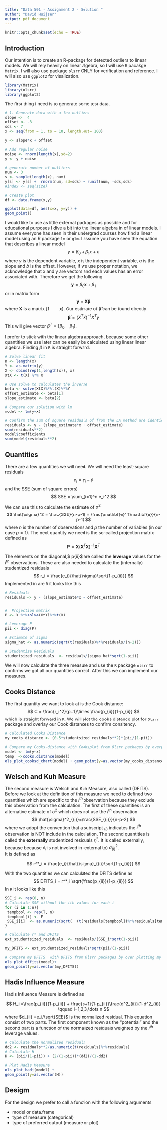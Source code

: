 ```yaml
---
title: "Data 501 - Assignment 2 - Solution "
author: "David Huijser"
output: pdf_document
---
```


```r
knitr::opts_chunk$set(echo = TRUE)
```




## Introduction 

Our intention is to create an R-package for detected outliers to linear models.  We will rely heavily on linear algebra, so I will use `R` pacakge `Matrix`. I will also use package `olsrr` ONLY for verification and reference. I will also use `ggplot2` for visalization. 

```r
library(Matrix)
library(olsrr)
library(ggplot2)
```

The first thing I need is to generate some test data. 
```r
# 1. Generate data with a few outliers
slope <-  4
offset <- -3
sds <- 7
x <- seq(from = 1, to = 10, length.out= 100)

y <- slope*x + offset

# Add regular noise
noise <- rnorm(length(x),sd=2)
y <- y + noise

# generate number of outliers
num <- 3
s <- sample(length(x), num)
y[s] <- y[s] +  rnorm(num, sd=sds) + runif(num, -sds,sds)
#index <- seq(size)

# Create plot
df <- data.frame(x,y)

ggplot(data=df, aes(x=x, y=y)) +
geom_point()
```


I would like to use as little external packages as possible and for educational purposes I dive a bit into the linear algebra in of linear models. I assume everyone has seen in their undergrad courses how find a linear model using an R package `lm` or `glm`.  I assume you have seen the equation that describes a linear model
$$
y = \beta_0 + \beta_1 x  + e
$$
where $y$ is the dependent variable,  $x$ is the independent variable, $a$ is the slope and $b$ is the offset. However, if we use proper notation, we acknowledge that x and y are vectors and each values has an error associated with.  Therefore we get the following
$$
\mathbf{y} = \beta_0 \mathbf{x}  + \beta_1 
$$
or in matrix form
$$
\mathbf{y} = \mathbf{X}\mathbf{\beta}
$$
where $\mathbf{X}$ is a matrix $[\mathbf{1} \qquad \mathbf{x}]$. 
Our estimate of $\mathbf{\hat{\beta}}$ can be found directly
$$
\mathbf{\hat{\beta}} =  (X^T X)^{-1} X^T y
$$
This will give vector $\beta^T = [\beta_0 \quad \beta_1]$.  

I prefer to stick with the linear algebra approach, because some other quantities we use later can be 
easily be calculated using linear linear algebra. Finding $\beta$ in `R` is straight forward.
```r
# Solve linear fit 
n <- length(x)
Y <- as.matrix(y)
X <- cbind(rep(1,length(x)), x)   
XtX <- t(X) %*% X

# Use solve to calculates the inverse
beta <- solve(XtX)%*%t(X)%*%Y
offset_estimate <- beta[1]  
slope_estimate <- beta[2]  

# Compare our solution with lm 
model <- lm(y~x)

# Confirm the sum of square residuals of from the LA method are identical to those from the lm-package
residuals <- y - (slope_estimate*x + offset_estimate)  
sum(residuals**2)
model$coefficients
sum(model$residuals**2)
```

## Quantities 

There are a few quantities we will need.  We will need the least-square residuals 
$$
e_i = y_i - \hat{y}
$$
and the SSE (sum of square errors)
$$
SSE = \sum_{i=1}^n e_i^2
$$

We can use this to calculate the estimate of $\sigma^2$
$$
\hat{\sigma}^2 = \frac{SSE}{n-p-1} = \frac{\mathbf{e}^T\mathbf{e}}{n-p-1} 
$$
where $n$ is the number of observations and $p$ the number of variables (in our case $p=1$). 
The next quantity we need is the so-called projection matrix defined as 
$$
\mathbf{P} = \mathbf{X}(\mathbf{X}^T\mathbf{X})^{-1}\mathbf{X}^T 
$$

The elements on the diagonal,$ p{ii}$ are called the **leverage** values for the $i^{th}$ observations. 
These are also needed to calculate the (internally) studentized residuals
$$
r_i = \frac{e_i}{\hat{\sigma}\sqrt{1-p_{ii}}}
$$
Implemented in are `R` it looks like this

```r
# Residuals 
residuals <- y - (slope_estimate*x + offset_estimate)  


#  Projection matrix
P <- X %*%solve(XtX)%*%t(X)

# Leverage P
pii <- diag(P)  

# Estimate of sigma 
sigma_hat <- as.numeric(sqrt(t(residuals)%*%residuals/(n-2)))

# Studentize Residuals 
studentsized_residuals  <- residuals/(sigma_hat*sqrt(1-pii))
```


We will now calculate the three measure and use the `R` package `olsrr` to confirms we got all our quantities correct. After this we can implement our measures. 


\newpage

## Cooks Distance

The first quantity we want to look at is the Cook distance:
$$
C = \frac{r_i^2}{p+1}\times \frac{p_{ii}}{1-p_{ii}}
$$
which is straight forward in `R`. We will plot the cooks distance plot for `Olsrr` package and overlay our Cook distances to confirm consitency. 
```r
# Calculated Cooks Distance
my_cooks_distance <- (0.5*studentsized_residuals**2)*(pii/(1-pii))

# Compare my Cooks-distance with Cooksplot from Olsrr packages by overplot my Cooksdistances (black dots) 
model <- lm(y~x)
temp  <-cooks.distance(model)
ols_plot_cooksd_chart(model) + geom_point(y=as.vector(my_cooks_distance))
```
\newpage

## Welsch and Kuh Measure

The second measure is Welsch and Kuh Measure, also called  (DFITS).  Before we look at the definition of this measure we need to defined two quantities which are specific to the $i^{th}$ observation because they exclude 
this observation from the calculation. 
The first of these quantities is an alternative estimate of $\sigma^2$ which does not use the $i^{th}$ observation
$$
\hat{\sigma}^2_{(i)}=\frac{SSE_{(i)}}{n-p-2}
$$
where we adopt the convention that a subscript $_(i)$ indicates the $i^{th}$ observation is NOT include in the calculation. 
The second quantities is called the **externally** studentized residuals $r^*_i$. It is called externally, because because $e_i$ is not involved in (external to) $\hat{\sigma}^2_{(i)}$.  
It is defined as 

$$
r^*_i = \frac{e_i}{\hat{\sigma}_{(i)}\sqrt{1-p_{ii}}}
$$

With the two quantities we can calculated the DFITS define as
$$
DFITS_i = r^*_i \sqrt{\frac{p_{ii}}{1-p_{ii}}}
$$
In `R` it looks like this
```r
SSE_i <- rep(0, n)
# Calculate SSE without the ith values for each i
for (i in 1:n){
 tempbool <- rep(T, n)
 tempbool[i] <- F
 SSE_i[i]  <- as.numeric(sqrt(  (t(residuals[tempbool])%*%residuals[tempbool])/(n-3)))
}

# Calculate r* and DFITS
ext_studentsized_residuals  <- residuals/(SSE_i*sqrt(1-pii))

my_DFITS <- ext_studentsized_residuals*sqrt(pii/(1-pii))

# Compare my DFITS  with DFITS from Olsrr packages by over plotting my DFITS-values  (black dots) 
ols_plot_dffits(model)+
geom_point(y=as.vector(my_DFITS))
```
\newpage

## Hadis Influence Measure 

Hadis Influence Measure is defined as 

$$ 
H_i =\frac{p_{ii}}{1-p_{ii}} + \frac{p+1}{1-p_{ii}}\frac{d^2_{ii}}{1-d^2_{ii}} \qquad i=1,2,3,\dots n
$$
where $d_{ii} =e_i/\sqrt{SEE}$ is the normalized residual. This equation consist of two parts. The first component known as the "potential" and the second part is a function of the normalized residuals weighted by the $i^{th}$ leverage values.


```r
# Calculate the normalized residuals 
dd2 <- residuals**2/as.numeric(t(residuals)%*%residuals)
# Calculate H 
H <- (pii/(1-pii)) + (2/(1-pii))*(dd2)/(1-dd2)

# Plot Hadis Measure 
ols_plot_hadi(model) + 
geom_point(y=as.vector(H))
```

## Desigm

For the design we prefer to call a function with the following arguments 

* model or data.frame
* type of measure (categorical)
* type of preferred output (measure or plot)




